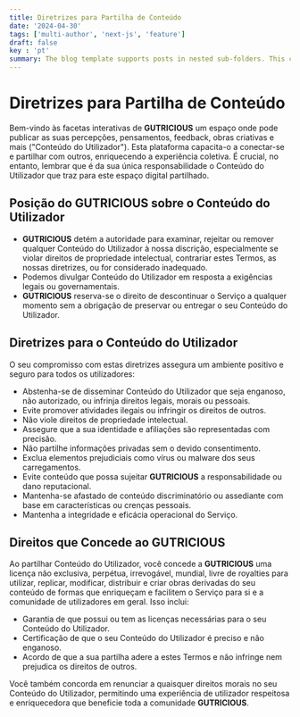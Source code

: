 ```yaml
---
title: Diretrizes para Partilha de Conteúdo
date: '2024-04-30'
tags: ['multi-author', 'next-js', 'feature']
draft: false
key : 'pt'
summary: The blog template supports posts in nested sub-folders. This can be used to group posts of similar content e.g. a multi-part course.
---
```


# Diretrizes para Partilha de Conteúdo

Bem-vindo às facetas interativas de **GUTRICIOUS** um espaço onde pode publicar as suas percepções, pensamentos, feedback, obras criativas e mais ("Conteúdo do Utilizador"). Esta plataforma capacita-o a conectar-se e partilhar com outros, enriquecendo a experiência coletiva. É crucial, no entanto, lembrar que é da sua única responsabilidade o Conteúdo do Utilizador que traz para este espaço digital partilhado.

## **Posição do GUTRICIOUS sobre o Conteúdo do Utilizador**

- **GUTRICIOUS** detém a autoridade para examinar, rejeitar ou remover qualquer Conteúdo do Utilizador à nossa discrição, especialmente se violar direitos de propriedade intelectual, contrariar estes Termos, as nossas diretrizes, ou for considerado inadequado.
- Podemos divulgar Conteúdo do Utilizador em resposta a exigências legais ou governamentais.
- **GUTRICIOUS** reserva-se o direito de descontinuar o Serviço a qualquer momento sem a obrigação de preservar ou entregar o seu Conteúdo do Utilizador.

## **Diretrizes para o Conteúdo do Utilizador**

O seu compromisso com estas diretrizes assegura um ambiente positivo e seguro para todos os utilizadores:

- Abstenha-se de disseminar Conteúdo do Utilizador que seja enganoso, não autorizado, ou infrinja direitos legais, morais ou pessoais.
- Evite promover atividades ilegais ou infringir os direitos de outros.
- Não viole direitos de propriedade intelectual.
- Assegure que a sua identidade e afiliações são representadas com precisão.
- Não partilhe informações privadas sem o devido consentimento.
- Exclua elementos prejudiciais como vírus ou malware dos seus carregamentos.
- Evite conteúdo que possa sujeitar **GUTRICIOUS** a responsabilidade ou dano reputacional.
- Mantenha-se afastado de conteúdo discriminatório ou assediante com base em características ou crenças pessoais.
- Mantenha a integridade e eficácia operacional do Serviço.

## **Direitos que Concede ao GUTRICIOUS**

Ao partilhar Conteúdo do Utilizador, você concede a **GUTRICIOUS** uma licença não exclusiva, perpétua, irrevogável, mundial, livre de royalties para utilizar, replicar, modificar, distribuir e criar obras derivadas do seu conteúdo de formas que enriqueçam e facilitem o Serviço para si e a comunidade de utilizadores em geral. Isso inclui:

- Garantia de que possui ou tem as licenças necessárias para o seu Conteúdo do Utilizador.
- Certificação de que o seu Conteúdo do Utilizador é preciso e não enganoso.
- Acordo de que a sua partilha adere a estes Termos e não infringe nem prejudica os direitos de outros.

Você também concorda em renunciar a quaisquer direitos morais no seu Conteúdo do Utilizador, permitindo uma experiência de utilizador respeitosa e enriquecedora que beneficie toda a comunidade **GUTRICIOUS**.
